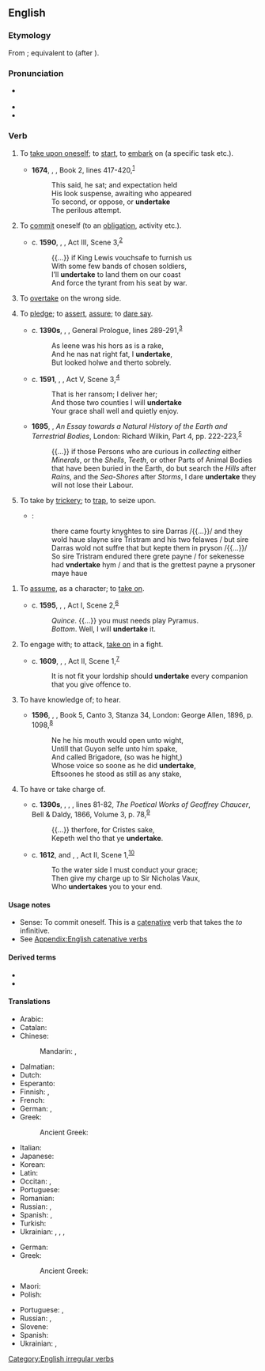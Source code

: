 ==English==

===Etymology===
From {{inh|en|enm|undertaken}}; equivalent to {{prefix|en|under|take}} (after {{m|en|undernim}}).

===Pronunciation===
* {{a|UK}} {{IPA|/ʌndəˈteɪk/|lang=en}}
* {{audio|en-us-undertake.ogg|Audio (US)|lang=en}}
* {{rhymes|eɪk|lang=en}}

===Verb===
{{en-verb|undertakes|undertaking|undertook|undertaken}}

# {{lb|en|transitive}} To [[take upon oneself]]; to [[start]], to [[embark]] on (a specific task etc.).
#* '''1674''', {{w|John Milton}}, ''{{w|Paradise Lost}}'', Book 2, lines 417-420,<sup>[https://en.wikisource.org/wiki/Paradise_Lost_(1674)/Book_II]</sup>
#*: This said, he sat; and expectation held
#*: His look suspense, awaiting who appeared
#*: To second, or oppose, or '''undertake'''
#*: The perilous attempt.
# {{lb|en|intransitive}} To [[commit]] oneself (to an [[obligation]], activity etc.).
#: {{ux|en|He '''undertook''' to exercise more in future.}}
#* c. '''1590''', {{w|William Shakespeare}}, ''{{w|Henry VI, Part 3}}'', Act III, Scene 3,<sup>[http://www.opensourceshakespeare.org/views/plays/play_view.php?WorkID=henry6p3&Scope=entire&pleasewait=1&msg=pl]</sup>
#*: {{...}} if King Lewis vouchsafe to furnish us
#*: With some few bands of chosen soldiers,
#*: I’ll '''undertake''' to land them on our coast
#*: And force the tyrant from his seat by war.
# {{lb|en|informal}} To [[overtake]] on the wrong side.
#: {{ux|en|I hate people who try and '''undertake''' on the motorway.}}
# {{lb|en|archaic|intransitive}} To [[pledge]]; to [[assert]], [[assure]]; to [[dare say]].
#* c. '''1390s''', {{w|Geoffrey Chaucer}}, ''{{w|The Canterbury Tales}}'', General Prologue, lines 289-291,<sup>[https://en.wikisource.org/wiki/The_Canterbury_Tales/General_Prologue]</sup>
#*: As leene was his hors as is a rake,
#*: And he nas nat right fat, I '''undertake''',
#*: But looked holwe and therto sobrely.
#* c. '''1591''', {{w|William Shakespeare}}, ''{{w|Henry VI, Part 1}}'', Act V, Scene 3,<sup>[http://www.opensourceshakespeare.org/views/plays/play_view.php?WorkID=henry6p1&Scope=entire&pleasewait=1&msg=pl]</sup>
#*: That is her ransom; I deliver her;
#*: And those two counties I will '''undertake'''
#*: Your grace shall well and quietly enjoy.
#* '''1695''', {{w|John Woodward (naturalist)|John Woodward}}, ''An Essay towards a Natural History of the Earth and Terrestrial Bodies'', London: Richard Wilkin, Part 4, pp. 222-223,<sup>[https://archive.org/details/essaytowardnatur00wood]</sup>
#*: {{...}} if those Persons who are curious in ''collecting'' either ''Minerals'', or the ''Shells'', ''Teeth'', or other Parts of Animal Bodies that have been buried in the Earth, do but search the ''Hills'' after ''Rains'', and the ''Sea-Shores'' after ''Storms'', I dare '''undertake''' they will not lose their Labour.
# {{lb|en|obsolete|transitive}} To take by [[trickery]]; to [[trap]], to seize upon.
#* {{RQ:Mlry MrtDrthr|11.37|2|IX|xxxvij}}:
#*: there came fourty knyghtes to sire Darras /{{...}}/ and they wold haue slayne sire Tristram and his two felawes / but sire Darras wold not suffre that but kepte them in pryson /{{...}}/ So sire Tristram endured there grete payne / for sekenesse had '''vndertake''' hym / and that is the grettest payne a prysoner maye haue
<!--Prior quote:So Sir Trystram endured there grete payne, for syknes had '''undirtake''' hym&mdash;and that ys the grettist payne a presoner may have-->
# {{lb|en|obsolete}} To [[assume]], as a character; to [[take on]].
#* c. '''1595''', {{w|William Shakespeare}}, ''{{w|A Midsummer Night's Dream|A Midsummer Night’s Dream}}'', Act I, Scene 2,<sup>[http://www.opensourceshakespeare.org/views/plays/play_view.php?WorkID=midsummer&Scope=entire&pleasewait=1&msg=pl]</sup>
#*: ''Quince''. {{...}} you must needs play Pyramus.
#*: ''Bottom''. Well, I will '''undertake''' it.
# {{lb|en|obsolete}} To engage with; to attack, [[take on]] in a fight.
#* c. '''1609''', {{w|William Shakespeare}}, ''{{w|Cymbeline}}'', Act II, Scene 1,<sup>[http://www.opensourceshakespeare.org/views/plays/play_view.php?WorkID=cymbeline&Scope=entire&pleasewait=1&msg=pl]</sup>
#*: It is not fit your lordship should '''undertake''' every companion that you give offence to.
# {{lb|en|obsolete}} To have knowledge of; to hear.
#* '''1596''', {{w|Edmund Spenser}}, ''{{w|The Faerie Queene}}'', Book 5, Canto 3, Stanza 34, London: George Allen, 1896, p. 1098,<sup>[https://archive.org/details/spensersfaeriequ05spenuoft]</sup>
#*: Ne he his mouth would open unto wight,
#*: Untill that Guyon selfe unto him spake,
#*: And called Brigadore, (so was he hight,)
#*: Whose voice so soone as he did '''undertake''',
#*: Eftsoones he stood as still as any stake,
# {{lb|en|obsolete}} To have or take charge of.
#* c. '''1390s''', {{w|Geoffrey Chaucer}}, ''{{w|The Canterbury Tales}}'', {{w|The Physician's Tale|The Physician’s Tale}}, lines 81-82, ''The Poetical Works of Geoffrey Chaucer'', Bell & Daldy, 1866, Volume 3, p. 78,<sup>[https://books.google.ca/books?id=s74zAQAAMAAJ&printsec=frontcover#v=onepage&q&f=false]</sup>
#*: {{...}} therfore, for Cristes sake,
#*: Kepeth wel tho that ye '''undertake'''.
#* c. '''1612''', {{w|William Shakespeare}} and {{w|John Fletcher (playwright)|John Fletcher}}, ''{{w|Henry VIII (play)|Henry VIII}}'', Act II, Scene 1,<sup>[http://www.opensourceshakespeare.org/views/plays/play_view.php?WorkID=henry8&Scope=entire&pleasewait=1&msg=pl]</sup>
#*: To the water side I must conduct your grace;
#*: Then give my charge up to Sir Nicholas Vaux,
#*: Who '''undertakes''' you to your end.

====Usage notes====
* Sense: To commit oneself. This is a [[catenative]] verb that takes the ''to'' infinitive.
* See [[Appendix:English catenative verbs]]

====Derived terms====
* {{l|en|undertaker}}
* {{l|en|undertaking}}

====Translations====
{{trans-top|to start an enterprise}}
* Arabic: {{t+|ar|قَامَ}}
* Catalan: {{t+|ca|emprendre}}
* Chinese:
*: Mandarin: {{t+|cmn|進行|sc=Hani}}, {{t+|cmn|进行|tr=jìnxíng|sc=Hani}}
* Dalmatian: {{t|dlm|imprandro}}
* Dutch: {{t+|nl|ondernemen}}
* Esperanto: {{t+|eo|entrepreni}}
* Finnish: {{t+|fi|ryhtyä}}, {{t+|fi|ruveta}}
* French: {{t+|fr|entreprendre}}
* German: {{t+|de|unternehmen}}, {{t+|de|ausführen}}
* Greek:
*: Ancient Greek: {{t|grc|ἐπιχειρέω}}
{{trans-mid}}
* Italian: {{t+|it|intraprendere}}
* Japanese: {{t|ja|取り掛かる|tr=とりかかる, torikakaru|sc=Jpan}}
* Korean: {{t+|ko|맡다}}
* Latin: {{t+|la|adeo}}
* Occitan: {{t|oc|emprendre}}, {{t|oc|emprene}}
* Portuguese: {{t+|pt|empreender|m}}
* Romanian: {{t+|ro|întreprinde}}
* Russian: {{t+|ru|предпринима́ть|impf}}, {{t+|ru|предприня́ть|pf}}
* Spanish: {{t+|es|emprender}}, {{t+|es|acometer}}
* Turkish: {{t+|tr|girişmek}}
* Ukrainian: {{t|uk|роби́ти}}, {{t+|uk|зді́йснювати}}, {{t|uk|розпочина́ти}}, {{t+|uk|бра́тися}}
{{trans-bottom}}

{{trans-top|to commit oneself to an obligation}}
* German: {{t+|de|verpflichten|alt=sich verpflichten}}
* Greek:
*: Ancient Greek: {{t|grc|ἐπιχειρέω}}
* Maori: {{t|mi|oati}}
* Polish: {{t+|pl|przedsięwziąć|impf}}
{{trans-mid}}
* Portuguese: {{t+|pt|dedicar}}, {{t|pt|comprometer-se}}
* Russian: {{t+|ru|руча́ться|impf}}, {{t+|ru|поручи́ться|pf}}
* Slovene: {{t|sl|zavezati se|pf}}
* Spanish: {{t+|es|comprometerse|alt=comprometerse a}}
* Ukrainian: {{t|uk|руча́тися}}, {{t|uk|гарантува́ти}}
{{trans-bottom}}

[[Category:English irregular verbs]]